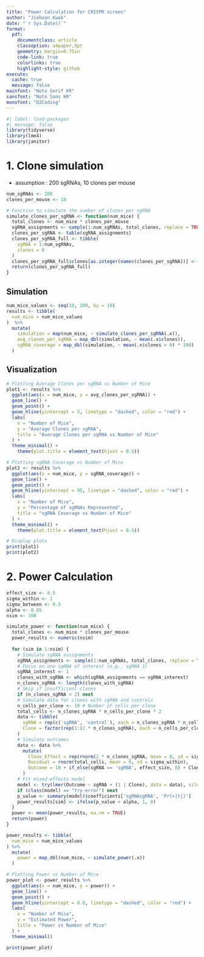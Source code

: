 ```yaml
---
title: "Power Calculation for CRISPR screen"
author: "Jiehoon Kwak"
date: "`r Sys.Date()`"
format:
  pdf:
    documentclass: article
    classoption: a4paper,9pt
    geometry: margin=0.75in
    code-link: true
    colorlinks: true
    highlight-style: github
execute:
  cache: true
  message: false
mainfont: "Noto Serif KR"
sansfont: "Noto Sans KR"
monofont: "D2Coding"
---
```


```r
#| label: load-packages
#| message: false
library(tidyverse)
library(lme4)
library(janitor)
```


# 1. Clone simulation
- assumption : 200 sgRNAs, 10 clones per mouse

```r
num_sgRNAs <- 200
clones_per_mouse <- 10

# Function to simulate the number of clones per sgRNA
simulate_clones_per_sgRNA <- function(num_mice) {
  total_clones <- num_mice * clones_per_mouse
  sgRNA_assignments <- sample(1:num_sgRNAs, total_clones, replace = TRUE)
  clones_per_sgRNA <- table(sgRNA_assignments)
  clones_per_sgRNA_full <- tibble(
    sgRNA = 1:num_sgRNAs,
    clones = 0
  )
  clones_per_sgRNA_full$clones[as.integer(names(clones_per_sgRNA))] <- as.integer(clones_per_sgRNA)
  return(clones_per_sgRNA_full)
}
```

## Simulation
```r
num_mice_values <- seq(10, 200, by = 10)
results <- tibble(
  num_mice = num_mice_values
)  %>% 
  mutate(
    simulation = map(num_mice, ~ simulate_clones_per_sgRNA(.x)),
    avg_clones_per_sgRNA = map_dbl(simulation, ~ mean(.x$clones)),
    sgRNA_coverage = map_dbl(simulation, ~ mean(.x$clones > 0) * 100)
  )
```

## Visualization
```r
# Plotting Average Clones per sgRNA vs Number of Mice
plot1 <- results %>%
  ggplot(aes(x = num_mice, y = avg_clones_per_sgRNA)) +
  geom_line() +
  geom_point() +
  geom_hline(yintercept = 5, linetype = "dashed", color = "red") +
  labs(
    x = "Number of Mice",
    y = "Average Clones per sgRNA",
    title = "Average Clones per sgRNA vs Number of Mice"
  ) +
  theme_minimal() + 
    theme(plot.title = element_text(hjust = 0.5))

# Plotting sgRNA Coverage vs Number of Mice
plot2 <- results %>%
  ggplot(aes(x = num_mice, y = sgRNA_coverage)) +
  geom_line() +
  geom_point() +
  geom_hline(yintercept = 95, linetype = "dashed", color = "red") +
  labs(
    x = "Number of Mice",
    y = "Percentage of sgRNAs Represented",
    title = "sgRNA Coverage vs Number of Mice"
  ) +
  theme_minimal() +
    theme(plot.title = element_text(hjust = 0.5))

# Display plots
print(plot1)
print(plot2)
```


# 2. Power Calculation

```r
effect_size <- 0.5
sigma_within <- 1
sigma_between <- 0.5
alpha <- 0.05
nsim <- 100

simulate_power <- function(num_mice) {
  total_clones <- num_mice * clones_per_mouse
  power_results <- numeric(nsim)
  
  for (sim in 1:nsim) {
    # Simulate sgRNA assignments
    sgRNA_assignments <- sample(1:num_sgRNAs, total_clones, replace = TRUE)
    # Focus on one sgRNA of interest (e.g., sgRNA 1)
    sgRNA_interest <- 1
    clones_with_sgRNA <- which(sgRNA_assignments == sgRNA_interest)
    n_clones_sgRNA <- length(clones_with_sgRNA)
    # Skip if insufficient clones
    if (n_clones_sgRNA < 2) next
    # Simulate data for clones with sgRNA and controls
    n_cells_per_clone <- 10 # Number of cells per clone
    total_cells <- n_clones_sgRNA * n_cells_per_clone * 2
    data <- tibble(
      sgRNA = rep(c('sgRNA', 'control'), each = n_clones_sgRNA * n_cells_per_clone),
      Clone = factor(rep(1:(2 * n_clones_sgRNA), each = n_cells_per_clone))
    )
    # Simulate outcomes
    data <- data %>%
      mutate(
        Clone_Effect = rep(rnorm(2 * n_clones_sgRNA, mean = 0, sd = sigma_between), each = n_cells_per_clone),
        Residual = rnorm(total_cells, mean = 0, sd = sigma_within),
        Outcome = 10 + if_else(sgRNA == 'sgRNA', effect_size, 0) + Clone_Effect + Residual
      )
    # Fit mixed-effects model
    model <- try(lmer(Outcome ~ sgRNA + (1 | Clone), data = data), silent = TRUE)
    if (class(model) == "try-error") next
    p_value <- summary(model)$coefficients['sgRNAsgRNA', 'Pr(>|t|)']
    power_results[sim] <- ifelse(p_value < alpha, 1, 0)
  }
  power <- mean(power_results, na.rm = TRUE)
  return(power)
}
```


```r
power_results <- tibble(
  num_mice = num_mice_values
) %>%
  mutate(
    power = map_dbl(num_mice, ~ simulate_power(.x))
  )

# Plotting Power vs Number of Mice
power_plot <- power_results %>%
  ggplot(aes(x = num_mice, y = power)) +
  geom_line() +
  geom_point() +
  geom_hline(yintercept = 0.8, linetype = "dashed", color = "red") +
  labs(
    x = "Number of Mice",
    y = "Estimated Power",
    title = "Power vs Number of Mice"
  ) +
  theme_minimal()

print(power_plot)
```




